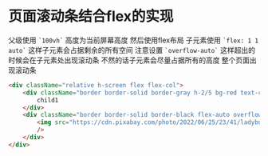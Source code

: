 # 页面滚动条结合flex的实现

父级使用 ``` `100vh` ``` 高度为当前屏幕高度 然后使用flex布局
子元素使用 ``` `flex: 1 1 auto` ``` 这样子元素会占据剩余的所有空间 注意设置 ``` `overflow-auto` ```
这样超出的时候会在子元素处出现滚动条 不然的话子元素会尽量占据所有的高度 整个页面出现滚动条

```html
<div className="relative h-screen flex flex-col">
    <div className="border border-solid border-gray h-2/5 bg-red text-center">
        child1
    </div>
    <div className="border border-solid border-black flex-auto overflow-auto">
        <img src="https://cdn.pixabay.com/photo/2022/06/25/23/41/ladybug-7284337_1280.jpg" alt="image"
        />
    </div>
</div>
```